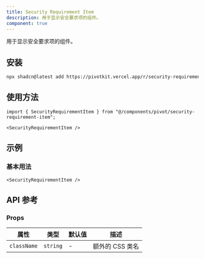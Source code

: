 ```yaml
---
title: Security Requirement Item
description: 用于显示安全要求项的组件。
component: true
---
```


用于显示安全要求项的组件。

<ComponentPreview name="security-requirement-item-demo" />

## 安装

```bash
npx shadcn@latest add https://pivotkit.vercel.app/r/security-requirement-item.json
```

## 使用方法

```tsx
import { SecurityRequirementItem } from "@/components/pivot/security-requirement-item";
```

```tsx
<SecurityRequirementItem />
```

## 示例

### 基本用法

```tsx
<SecurityRequirementItem />
```

## API 参考

### Props

| 属性        | 类型     | 默认值 | 描述            |
| ----------- | -------- | ------ | --------------- |
| `className` | `string` | -      | 额外的 CSS 类名 |
